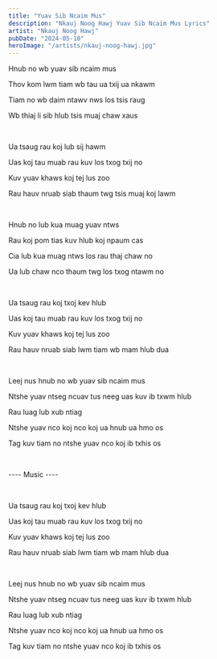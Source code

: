 ```yaml
---
title: "Yuav Sib Ncaim Mus"
description: "Nkauj Noog Hawj Yuav Sib Ncaim Mus Lyrics"
artist: "Nkauj Noog Hawj"
pubDate: "2024-05-10"
heroImage: "/artists/nkauj-noog-hawj.jpg"
---
```


Hnub no wb yuav sib ncaim mus

Thov kom lwm tiam wb tau ua txij ua nkawm

Tiam no wb daim ntawv nws los tsis raug

Wb thiaj li sib hlub tsis muaj chaw xaus

<br />

Ua tsaug rau koj lub sij hawm

Uas koj tau muab rau kuv los txog txij no

Kuv yuav khaws koj tej lus zoo

Rau hauv nruab siab thaum twg tsis muaj koj lawm

<br />

Hnub no lub kua muag yuav ntws

Rau koj pom tias kuv hlub koj npaum cas

Cia lub kua muag ntws los rau thaj chaw no

Ua lub chaw nco thaum twg los txog ntawm no

<br />

Ua tsaug rau koj txoj kev hlub

Uas koj tau muab rau kuv los txog txij no

Kuv yuav khaws koj tej lus zoo

Rau hauv nruab siab lwm tiam wb mam hlub dua

<br />

Leej nus hnub no wb yuav sib ncaim mus

Ntshe yuav ntseg ncuav tus neeg uas kuv ib txwm hlub

Rau luag lub xub ntiag

Ntshe yuav nco koj nco koj ua hnub ua hmo os

Tag kuv tiam no ntshe yuav nco koj ib txhis os

<br />

---- Music ----

<br />

Ua tsaug rau koj txoj kev hlub

Uas koj tau muab rau kuv los txog txij no

Kuv yuav khaws koj tej lus zoo

Rau hauv nruab siab lwm tiam wb mam hlub dua

<br />

Leej nus hnub no wb yuav sib ncaim mus

Ntshe yuav ntseg ncuav tus neeg uas kuv ib txwm hlub

Rau luag lub xub ntiag

Ntshe yuav nco koj nco koj ua hnub ua hmo os

Tag kuv tiam no ntshe yuav nco koj ib txhis os
